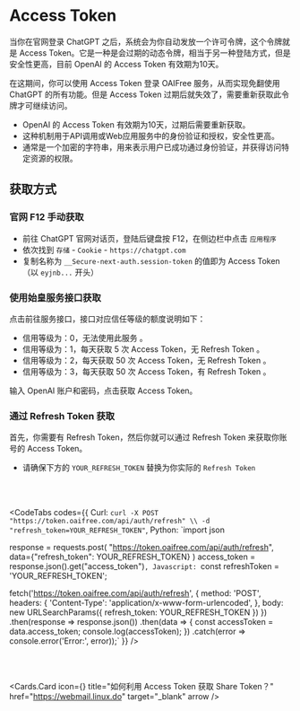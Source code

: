 <br></br>


# Access Token

当你在官网登录 ChatGPT 之后，系统会为你自动发放一个许可令牌，这个令牌就是 Access Token。它是一种是会过期的动态令牌，相当于另一种登陆方式，但是安全性更高，目前 OpenAI 的 Access Token 有效期为10天。

在这期间，你可以使用 Access Token 登录 OAIFree 服务，从而实现免翻使用 ChatGPT 的所有功能。但是 Access Token 过期后就失效了，需要重新获取此令牌才可继续访问。

- OpenAI 的 Access Token 有效期为10天，过期后需要重新获取。
- 这种机制用于API调用或Web应用服务中的身份验证和授权，安全性更高。
- 通常是一个加密的字符串，用来表示用户已成功通过身份验证，并获得访问特定资源的权限。

## 获取方式

### 官网 F12 手动获取

- 前往 ChatGPT 官网对话页，登陆后键盘按 F12，在侧边栏中点击 `应用程序`
- 依次找到 `存储` - `Cookie` - `https://chatgpt.com`
- 复制名称为 `__Secure-next-auth.session-token` 的值即为 Access Token （以 `eyjnb...` 开头）

### 使用始皇服务接口获取

点击<Link href="https://token.oaifree.com/auth" target="_blank" className='text-blue-500'>前往服务接口</Link>，接口对应信任等级的额度说明如下：
- 信用等级为：0，无法使用此服务 。
- 信用等级为：1，每天获取 5 次 Access Token，无 Refresh Token 。
- 信用等级为：2，每天获取 50 次 Access Token，无 Refresh Token 。
- 信用等级为：3，每天获取 50 次 Access Token，有 Refresh Token 。

输入 OpenAI 账户和密码，点击获取 Access Token。

### 通过 Refresh Token 获取

首先，你需要有 Refresh Token，然后你就可以通过 Refresh Token 来获取你账号的 Access Token。

- 请确保下方的 `YOUR_REFRESH_TOKEN` 替换为你实际的 `Refresh Token`

<br></br>

<CodeTabs
  codes={{
    Curl: `curl -X POST "https://token.oaifree.com/api/auth/refresh" \\
     -d "refresh_token=YOUR_REFRESH_TOKEN"`,
    Python: `import json

response = requests.post(
    "https://token.oaifree.com/api/auth/refresh",
    data={"refresh_token": YOUR_REFRESH_TOKEN}
)
access_token = response.json().get("access_token")`,
    Javascript: `const refreshToken = 'YOUR_REFRESH_TOKEN';

fetch('https://token.oaifree.com/api/auth/refresh', {
    method: 'POST',
    headers: {
        'Content-Type': 'application/x-www-form-urlencoded',
    },
    body: new URLSearchParams({ refresh_token: YOUR_REFRESH_TOKEN })
})
.then(response => response.json())
.then(data => {
    const accessToken = data.access_token;
    console.log(accessToken);
})
.catch(error => console.error('Error:', error));`
  }}
/>

<br></br>

<Cards.Card
  icon={<ThumbsUp animate/>}
  title="如何利用 Access Token 获取 Share Token？"
  href="https://webmail.linux.do"
  target="_blank"
  arrow
/>
